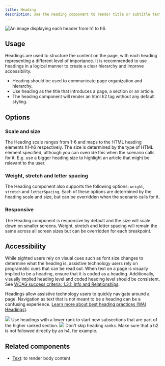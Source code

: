 ```yaml
---
title: Heading
description: Use the Heading component to render title or subtitle text
---
```



![An image displaying each header from h1 to h6.](https://github.com/primer/brand/assets/912236/daf645d9-2ce5-4aba-9bc0-7c95b401c6c8)

## Usage

Headings are used to structure the content on the page, with each heading representing a different level of importance. It is recommended to use headings in a logical manner to create a clear hierarchy and improve accessibility.

- Heading should be used to communicate page organization and hierarchy.
- Use heading as the title that introduces a page, a section or an article.
- The heading component will render an html h2 tag without any default styling.

## Options

### Scale and size

The Heading scale ranges from 1-6 and maps to the HTML heading elements h1-h6 respectively. The size is determined by the type of HTML element specified, although you can override this when the scenario calls for it. E.g. use a bigger heading size to highlight an article that might be relevant to the user.

### Weight, stretch and letter spacing

The Heading component also supports the following options: `weight`, `stretch` and `letterSpacing`. Each of these options are determined by the heading scale and size, but can be overridden when the scenario calls for it.

### Responsive

The Heading component is responsive by default and the size will scale down on smaller screens. Weight, stretch and letter spacing will remain the same across all screen sizes but can be overridden for each breakpoint.

<div>
  <CustomVideoPlayer
    width="100%"
    src="https://github.com/primer/brand/assets/912236/d0e7ef2b-d52f-413e-8580-579a9129696c"
  />
</div>

## Accessibility

While sighted users rely on visual cues such as font size changes to determine what the heading is, assistive technology users rely on programatic cues that can be read out. When text on a page is visually implied to be a heading, ensure that it is coded as a heading. Additionally, visually implied heading level and coded heading level should be consistent. See [WCAG success criteria: 1.3.1: Info and Relationships](https://www.w3.org/WAI/WCAG21/Understanding/info-and-relationships.html).

Headings allow assistive technology users to quickly navigate around a page. Navigation as text that is not meant to be a heading can be a confusing experience. [Learn more about best heading practices (WAI Headings)](https://www.w3.org/WAI/tutorials/page-structure/headings/).

<DoDontContainer>
  <Do>
    <img src="https://github.com/primer/brand/assets/912236/1fe099cf-a6ea-4e1f-9f6b-8ee7aebefd06" />
    <Caption>
      Use headings with a lower rank to start new subsections that are part of
      the higher ranked section.
    </Caption>
  </Do>
  <Dont>
    <img src="https://github.com/primer/brand/assets/912236/2b74dd50-fab8-4a6c-8661-71ecfa94de9c" />
    <Caption>
      Don't skip heading ranks. Make sure that a h2 is not followed directly by
      an h4, for example.
    </Caption>
  </Dont>
</DoDontContainer>

## Related components

- [Text](/components/Text): to render body content
